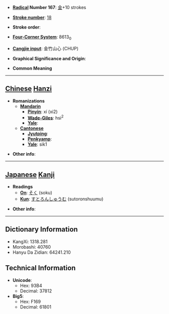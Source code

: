 * '''[[Wiktionary:Chinese radical index| Radical]] Number 167''': [[Wiktionary:Chinese radical index 金|金]]+10 strokes

* '''[[Wiktionary:Chinese total strokes index|Stroke number]]''': [[Wiktionary:Chinese total strokes index 18|18]]

* '''Stroke order''': 

* '''[[Wiktionary:Chinese four corner index|Four-Corner System]]''': 8613<sub>0</sub>

* '''[[Wiktionary:Chinese Cangjie index|Cangjie input]]''': 金竹山心 (CHUP)

* '''Graphical Significance and Origin''': 

* '''Common Meaning'''

----

== [[Chinese]] [[Hanzi]] ==

* '''Romanizations'''
** '''[[Mandarin]]'''
*** '''[[Pinyin]]''': xí (xi2)
*** '''[[Wade-Giles]]''': hsi<sup>2</sup>
*** '''[[Yale]]''': 
** '''[[Cantonese]]'''
*** '''[[Jyutping]]''':
*** '''[[Penkyamp]]''': 
*** '''[[Yale]]''': sik1

* '''Other info''': 

----

== [[Japanese]] [[Kanji]] ==

* '''Readings'''
** '''[[On]]''': [[そく]] (soku)
** '''[[Kun]]''': [[すとろんしゅうむ]] (sutoronshuumu)

* '''Other info''':  

----

== Dictionary Information ==

* KangXi: 1318.281
* Morobashi: 40760
* Hanyu Da Zidian: 64241.210

== Technical Information ==

* '''Unicode''':
** Hex: 93B4
** Decimal: 37812
* '''Big5''':
** Hex: F169
** Decimal: 61801